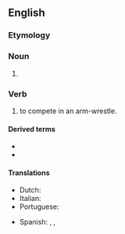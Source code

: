==English==
{{wikipedia|arm-wrestling}}

===Etymology===
{{compound|arm|wrestle|lang=en}}

===Noun===
{{en-noun|head=[[arm]]-[[wrestle]]}}

# {{lb|en|sports}} {{l|en|arm wrestling}}

===Verb===
{{en-verb|arm-wrestl}}

# to compete in an arm-wrestle.

====Derived terms====
* {{l|en|arm-wrestler}}
* {{l|en|arm-wrestling}}

====Translations====
{{trans-see|arm wrestling}}
{{trans-top|to compete in an arm-wrestle}}
* Dutch: {{t|nl|armworstelen}}
* Italian: {{t|it|fare a braccio di ferro}}
* Portuguese: {{t|pt|[[disputar]] [[queda de braço]]}}
{{trans-mid}}
* Spanish: {{t+|es|pulsear}}, {{t|es|echar un pulso}}, {{t|es|echar un fuerzitas}}
{{trans-bottom}}